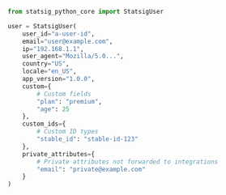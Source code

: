 ```python expandable
from statsig_python_core import StatsigUser

user = StatsigUser(
    user_id="a-user-id",
    email="user@example.com",
    ip="192.168.1.1",
    user_agent="Mozilla/5.0...",
    country="US",
    locale="en_US",
    app_version="1.0.0",
    custom={
        # Custom fields
        "plan": "premium",
        "age": 25
    },
    custom_ids={
        # Custom ID types
        "stable_id": "stable-id-123"
    },
    private_attributes={
        # Private attributes not forwarded to integrations
        "email": "private@example.com"
    }
)
```